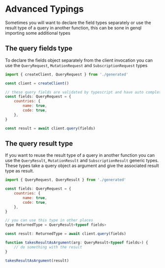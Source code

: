# Advanced Typings

Sometimes you will want to declare the field types separately or use the result type of a query in another function, this can be sone in genql importing some additional types

## The query fields type

To declare the fields object separately from the client invocation you can use the `QueryRequest`, `MutationRequest` and `SubscriptionRequest` types

```js
import { createClient, QueryRequest } from './generated'

const client = createClient()

// these query fields are validated by typescript and have auto completion
const fields: QueryRequest = {
    countries: {
        name: true,
        code: true,
    },
}

const result = await client.query(fields)
```

## The query result type

If you want to reuse the result type of a query in another function you can use the `QueryResult`, `MutationResult` and `SubscriptionResult` generic types.
These types take a query object as argument and give the associated result type as result.

```js
import { QueryRequest, QueryResult } from './generated'

const fields: QueryRequest = {
    countries: {
        name: true,
        code: true,
    },
}

// you can use this type in other places
type ReturnedType = QueryResult<typeof fields>

const result: ReturnedType = await client.query(fields)

function takesResultAsArgument(arg: QueryResult<typeof fields>) {
    // do something with the result
}

takesResultAsArgument(result)
```
